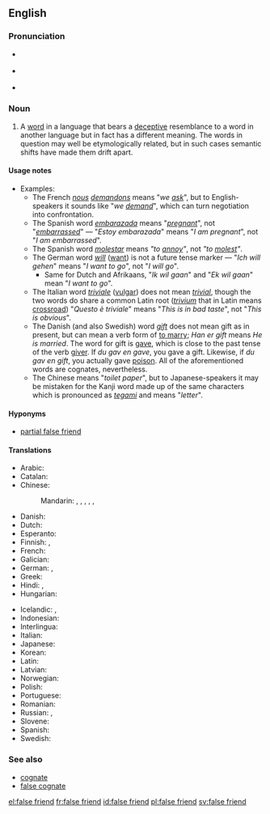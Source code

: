 ==English==
{{was wotd|2007|May|4}}
{{wikipedia}}

===Pronunciation===
* {{a|RP}} {{IPA|/ˌfɒls ˈfrɛnd/|/ˌfɔːls ˈfrɛnd/|lang=en}}
* {{a|GenAm}} {{IPA|/ˌfɔls ˈfrɛnd/|/ˌfɑls ˈfrɛnd/|lang=en}}
* {{audio|en-us-false friend.ogg|Audio (US)|lang=en}}

===Noun===
{{en-noun|head=[[false]] [[friend]]}}

# {{context|linguistics|idiomatic|lang=en}} A [[word]] in a language that bears a [[deceptive]] resemblance to a word in another language but in fact has a different meaning. The words in question may well be etymologically related, but in such cases semantic shifts have made them drift apart.

====Usage notes====
* Examples:
** The French ''[[nous]] [[demandons]]'' means "''we [[ask]]''", but to English-speakers it sounds like "''we [[demand]]''", which can turn negotiation into confrontation.
** The Spanish word ''[[embarazada]]'' means "''[[pregnant]]''", not "''[[embarrassed]]''" &mdash; "''Estoy embarazada''" means "''I am pregnant''", not "''I am embarrassed''".
** The Spanish word ''[[molestar]]'' means ''"to [[annoy]]"'', not ''"to [[molest]]"''.
** The German word ''[[will]]'' ([[want]]) is not a future tense marker &mdash; "''Ich will gehen''" means "''I want to go''", not "''I will go''".
*** Same for Dutch and Afrikaans, "''Ik wil gaan''" and "''Ek wil gaan''" mean "''I want to go''".
** The Italian word ''[[triviale]]'' ([[vulgar]]) does not mean ''[[trivial]]'', though the two words do share a common Latin root (''[[trivium]]'' that in Latin means [[crossroad]]) "''Questo è triviale''" means "''This is in bad taste''", not "''This is obvious''".
** The Danish (and also Swedish) word ''[[gift]]'' does not mean gift as in present, but can mean a verb form of [[married|to marry]]; ''Han er gift'' means ''He is married''. The word for gift is [[gave]], which is close to the past tense of the verb [[giver]]. If ''du gav en gave'', you gave a gift. Likewise, if ''du gav en gift'', you actually gave [[poison]]. All of the aforementioned words are cognates, nevertheless.
** The Chinese {{zh-l|手紙|tr=shǒuzhǐ}} means "''toilet paper''", but to Japanese-speakers it may be mistaken for the Kanji word made up of the same characters which is pronounced as ''[[tegami]]'' and means "''letter''".

====Hyponyms====
* [[partial false friend]]

====Translations====
{{trans-top|word in a language that bears a deceptive resemblance to a word in another language but in fact has a different meaning}}
* Arabic: {{t|ar|صَدِيق كَاذِب|m}}
* Catalan: {{t|ca|fals amic|m}}
* Chinese:
*: Mandarin: {{t|cmn|偽友|sc=Hani}},  {{t|cmn|伪友|tr=wěiyǒu|sc=Hani}},  {{t|cmn|假友|tr=jiǎyǒu|sc=Hani}},  {{t|cmn|假等義|sc=Hani}},  {{t|cmn|假等义|tr=jiǎděngyì|sc=Hani}}, {{t|cmn|假朋友|tr=jiǎpéngyǒu|sc=Hani}}
* Danish: {{t|da|falsk ven}}
* Dutch: {{t|nl|valse vriend|m}}
* Esperanto: {{t|eo|falsa amiko}}
* Finnish: {{t|fi|väärä ystävä}}, {{t|fi|petollinen ystävä}}
* French: {{t+|fr|faux-ami|m}}
* Galician: {{t|gl|falso amigo|m}}
* German: {{t|de|falscher Freund|m}}, {{t|de|Übersetzungsfalle|f}}
* Greek: {{t+|el|ψευδόφιλη|f|sc=Grek}}
* Hindi: {{t|hi|झूठा दोस्त|tr=jhūṭhā dost}}, {{t|hi|झूठे दोस्त|p|tr=jhūṭhē dōst}}
* Hungarian: {{t+|hu|hamis barát}}
{{trans-mid}}
* Icelandic: {{t|is|falsvinir|m-p}},  {{t|is|svikatengsl|n-p}}
* Indonesian: {{t|id|teman palsu}}
* Interlingua: {{t|ia|false amico}}
* Italian: {{t+|it|falso amico|m}}
* Japanese: {{t|ja|偽りの友|tr=いつわりのとも, itsuwari-no tomo}}
* Korean: {{t|ko|거짓 친구|tr=geojit chingu|sc=Hang}}
* Latin: {{t|la|falsus amicus|m}}
* Latvian: {{t|lv|viltusdraugs|m}}
* Norwegian: {{t|no|falsk venn}}
* Polish: {{t+|pl|fałszywy przyjaciel|m-pr}}
* Portuguese: {{t|pt|falso amigo|m}}
* Romanian: {{t|ro|prieten fals|m}}
* Russian: {{t|ru|ло́жный друг|m}}, {{t|ru|ло́жные друзья́|m-p}}
* Slovene: {{t|sl|lažni prijatelj|m}}
* Spanish: {{t+|es|falso amigo|m}}
* Swedish: {{t|sv|falsk vän|c}}
{{trans-bottom}}

===See also===
* [[cognate]]
* [[false cognate]]

[[el:false friend]]
[[fr:false friend]]
[[id:false friend]]
[[pl:false friend]]
[[sv:false friend]]